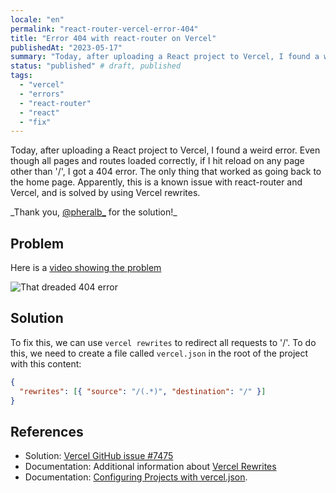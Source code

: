 ```yaml
---
locale: "en"
permalink: "react-router-vercel-error-404"
title: "Error 404 with react-router on Vercel"
publishedAt: "2023-05-17"
summary: "Today, after uploading a React project to Vercel, I found a weird error. Even though all pages and routes loaded correctly, if I hit reload on any page other than '/', I got a 404 error. The only thing that worked as going back to the home page. Apparently, this is a known issue with react-router and Vercel, and is solved by using Vercel rewrites."
status: "published" # draft, published
tags:
  - "vercel"
  - "errors"
  - "react-router"
  - "react"
  - "fix"
---
```


Today, after uploading a React project to Vercel, I found a weird error. Even though all pages and routes loaded correctly, if I hit reload on any page other than '/', I got a 404 error. The only thing that worked as going back to the home page. Apparently, this is a known issue with react-router and Vercel, and is solved by using Vercel rewrites.

_Thank you, [@pheralb\_](https://twitter.com/pheralb_) for the solution!\_

## Problem

Here is a [video showing the problem](/images/articles/error-404-react-router-vercel/error-404-react-router-vercel.mp4)

![That dreaded 404 error](/images/articles/error-404-react-router-vercel/error-404-react-router-vercel.png)

## Solution

To fix this, we can use `vercel rewrites` to redirect all requests to '/'. To do this, we need to create a file called `vercel.json` in the root of the project with this content:

```json filename="vercel.json"
{
  "rewrites": [{ "source": "/(.*)", "destination": "/" }]
}
```

## References

- Solution: [Vercel GitHub issue #7475](https://github.com/vercel/vercel/issues/7475#issuecomment-1101659972)
- Documentation: Additional information about [Vercel Rewrites](https://vercel.com/docs/concepts/edge-network/rewrites)
- Documentation: [Configuring Projects with vercel.json](https://vercel.com/docs/configuration#project/rewrites).
